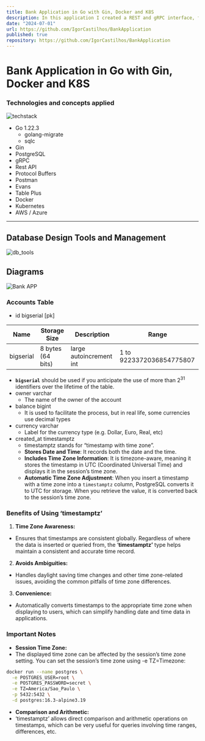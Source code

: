 ```yaml
---
title: Bank Application in Go with Gin, Docker and K8S
description: In this application I created a REST and gRPC interface, focused on performance for Golang.
date: "2024-07-01"
url: https://github.com/IgorCastilhos/BankApplication
published: true
repository: https://github.com/IgorCastilhos/BankApplication
---
```



# Bank Application in Go with Gin, Docker and K8S

### Technologies and concepts applied

![techstack](https://github.com/IgorCastilhos/portfolio_blog/assets/101683017/74e83693-05c1-4cae-a87f-fb3a79ca8901)

- Go 1.22.3
  - golang-migrate
  - sqlc
- Gin
- PostgreSQL
- gRPC
- Rest API
- Protocol Buffers
- Postman
- Evans
- Table Plus
- Docker
- Kubernetes
- AWS / Azure

---

## Database Design Tools and Management

![db_tools](https://github.com/IgorCastilhos/portfolio_blog/assets/101683017/ec64542b-fb7e-4a91-b350-3203dfc6ce9c)

## Diagrams

![Bank APP](https://github.com/IgorCastilhos/portfolio_blog/assets/101683017/6ae63d69-5776-4403-b653-2d106c0587ee)


### Accounts Table

- id bigserial [pk]

| Name | Storage Size | Description | Range |
| --- | --- | --- | --- |
| bigserial | 8 bytes (64 bits) | large autoincrement int | 1 to 9223372036854775807 |
- **`bigserial`** should be used if you anticipate the use of more than $2^{31}$ identifiers over the lifetime of the table.
- owner varchar
  - The name of the owner of the account
- balance bigint
  - It is used to facilitate the process, but in real life, some currencies use decimal types
- currency varchar
  - Label for the currency type (e.g. Dollar, Euro, Real, etc)
- created_at timestamptz
  - timestamptz stands for “timestamp with time zone”.
  - **Stores Date and Time**: It records both the date and the time.
  - **Includes Time Zone Information**: It is timezone-aware, meaning it stores the timestamp in UTC (Coordinated Universal Time) and displays it in the session’s time zone.
  - **Automatic Time Zone Adjustment**: When you insert a timestamp with a time zone into a `timestamptz` column, PostgreSQL converts it to UTC for storage. When you retrieve the value, it is converted back to the session’s time zone.

### Benefits of Using ‘timestamptz’

  1. **Time Zone Awareness:**
 - Ensures that timestamps are consistent globally. Regardless of where the data is inserted or queried from, the ‘**timestamptz’** type helps maintain a consistent and accurate time record.
  2. **Avoids Ambiguities:**
 - Handles daylight saving time changes and other time zone-related issues, avoiding the common pitfalls of time zone differences.
  3. **Convenience:**
 - Automatically converts timestamps to the appropriate time zone when displaying to users, which can simplify handling date and time data in applications.

### Important Notes

  - **Session Time Zone:**
  - The displayed time zone can be affected by the session’s time zone setting. You can set the session’s time zone using -e TZ=Timezone:

  ```bash
  docker run --name postgres \
    -e POSTGRES_USER=root \
    -e POSTGRES_PASSWORD=secret \
    -e TZ=America/Sao_Paulo \
    -p 5432:5432 \
    -d postgres:16.3-alpine3.19
  ```

  - **Comparison and Arithmetic:**
  - ‘timestamptz’ allows direct comparison and arithmetic operations on timestamps, which can be very useful for queries involving time ranges, differences, etc.
